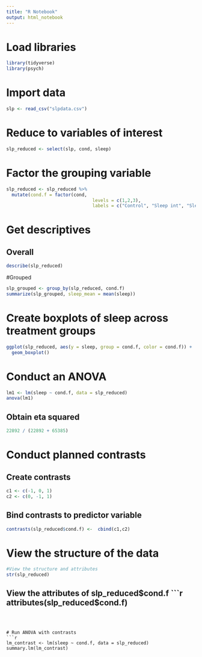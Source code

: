 ```yaml
---
title: "R Notebook"
output: html_notebook
---
```


# Load libraries
```r
library(tidyverse)
library(psych)
```

# Import data
```r
slp <- read_csv("slpdata.csv")
```

# Reduce to variables of interest
```r
slp_reduced <- select(slp, cond, sleep)
```


# Factor the grouping variable
```r
slp_reduced <- slp_reduced %>% 
  mutate(cond.f = factor(cond, 
                                levels = c(1,2,3),
                                labels = c("Control", "Sleep int", "Sleep int + Partner")))
```


# Get descriptives
## Overall
```r

describe(slp_reduced)

```

#Grouped
```r
slp_grouped <- group_by(slp_reduced, cond.f)
summarize(slp_grouped, sleep_mean = mean(sleep))
```

# Create boxplots of sleep across treatment groups
```r
ggplot(slp_reduced, aes(y = sleep, group = cond.f, color = cond.f)) +
  geom_boxplot() 
```



# Conduct an ANOVA
```r
lm1 <- lm(sleep ~ cond.f, data = slp_reduced)
anova(lm1)
```


## Obtain eta squared
```r
22892 / (22892 + 65385)
```



# Conduct planned contrasts
## Create contrasts
```r
c1 <- c(-1, 0, 1)
c2 <- c(0, -1, 1)
```



## Bind contrasts to predictor variable 
```r

contrasts(slp_reduced$cond.f) <-  cbind(c1,c2)

```

# View the structure of the data
```r
#View the structure and attributes
str(slp_reduced)

```


## View the attributes of slp_reduced$cond.f
```r
attributes(slp_reduced$cond.f)
```



# Run ANOVA with contrasts
```r
lm_contrast <- lm(sleep ~ cond.f, data = slp_reduced)
summary.lm(lm_contrast)
```


